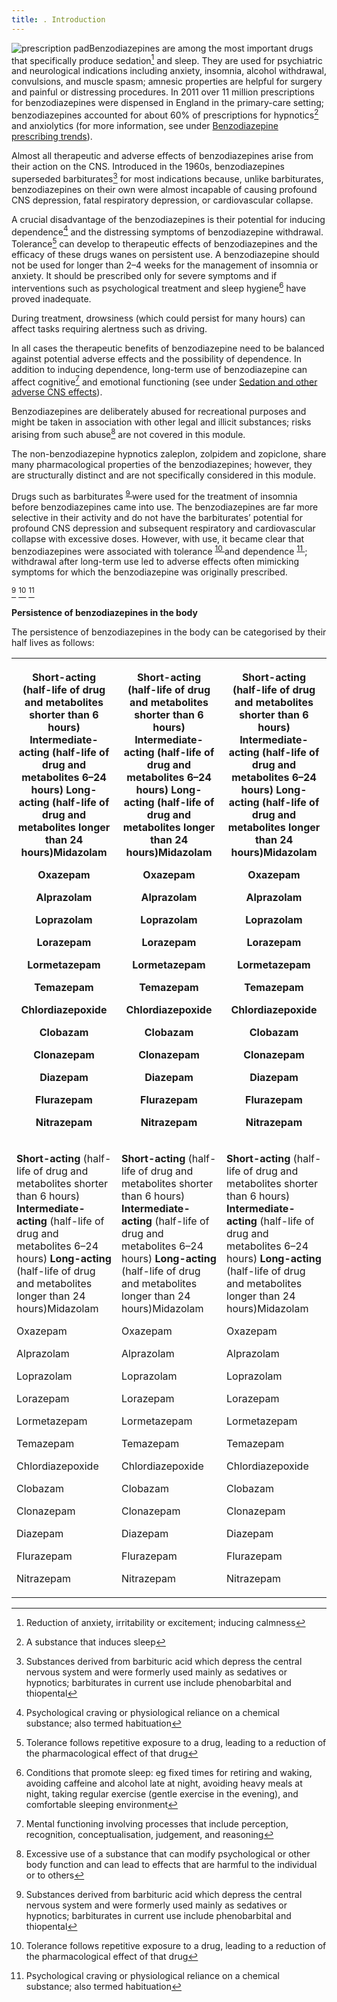 ```yaml
---
title: . Introduction
---
```



![prescription pad](../../assets/con247106.jpg)Benzodiazepines are among the most important drugs that specifically produce sedation[^1] and sleep. They are used for psychiatric and neurological indications including anxiety, insomnia, alcohol withdrawal, convulsions, and muscle spasm; amnesic properties are helpful for surgery and painful or distressing procedures. In 2011 over 11 million prescriptions for benzodiazepines were dispensed in England in the primary-care setting; benzodiazepines accounted for about 60% of prescriptions for hypnotics[^2] and anxiolytics (for more information, see under [Benzodiazepine prescribing trends](/benzodiazepines/CON234573_20)).

Almost all therapeutic and adverse effects of benzodiazepines arise from their action on the CNS. Introduced in the 1960s, benzodiazepines superseded barbiturates[^3] for most indications because, unlike barbiturates, benzodiazepines on their own were almost incapable of causing profound CNS depression, fatal respiratory depression, or cardiovascular collapse.

A crucial disadvantage of the benzodiazepines is their potential for inducing dependence[^4] and the distressing symptoms of benzodiazepine withdrawal. Tolerance[^5] can develop to therapeutic effects of benzodiazepines and the efficacy of these drugs wanes on persistent use. A benzodiazepine should not be used for longer than 2–4 weeks for the management of insomnia or anxiety. It should be prescribed only for severe symptoms and if interventions such as psychological treatment and sleep hygiene[^6] have proved inadequate.

During treatment, drowsiness (which could persist for many hours) can affect tasks requiring alertness such as driving.

In all cases the therapeutic benefits of benzodiazepine need to be balanced against potential adverse effects and the possibility of dependence. In addition to inducing dependence, long-term use of benzodiazepine can affect cognitive[^7] and emotional functioning (see under [Sedation and other adverse CNS effects](/benzodiazepines/CON234573_6)).

Benzodiazepines are deliberately abused for recreational purposes and might be taken in association with other legal and illicit substances; risks arising from such abuse[^8] are not covered in this module.

The non-benzodiazepine hypnotics zaleplon, zolpidem and zopiclone, share many pharmacological properties of the benzodiazepines; however, they are structurally distinct and are not specifically considered in this module.

<Expander title="Did you know...">
 <p>
  Drugs such as barbiturates
  <sup>
   <a class="footnote-ref" href="#fn-9">
    9
   </a>
  </sup>
  were used for the treatment of insomnia before benzodiazepines came into use. The benzodiazepines are far more selective in their activity and do not have the barbiturates’ potential for profound CNS depression and subsequent respiratory and cardiovascular collapse with excessive doses. However, with use, it became clear that benzodiazepines were associated with tolerance
  <sup>
   <a class="footnote-ref" href="#fn-10">
    10
   </a>
  </sup>
  and dependence
  <sup>
   <a class="footnote-ref" href="#fn-11">
    11
   </a>
  </sup>
  ; withdrawal after long-term use led to adverse effects often mimicking symptoms for which the benzodiazepine was originally prescribed.
 </p>
</Expander>

[^9] [^10] [^11]



**Persistence of benzodiazepines in the body**

The persistence of benzodiazepines in the body can be categorised by their half lives as follows:



<table>
 <tr>
  <th>
   <p>
    <strong>
     Short-acting
    </strong>
    (half-life of drug and metabolites shorter than 6 hours)
    <strong>
     Intermediate-acting
    </strong>
    (half-life of drug and metabolites 6–24 hours)
    <strong>
     Long-acting
    </strong>
    (half-life of drug and metabolites longer than 24 hours)Midazolam
   </p>
   <p>
    Oxazepam
   </p>
   <p>
    Alprazolam
   </p>
   <p>
    Loprazolam
   </p>
   <p>
    Lorazepam
   </p>
   <p>
    Lormetazepam
   </p>
   <p>
    Temazepam
   </p>
   <p>
    Chlordiazepoxide
   </p>
   <p>
    Clobazam
   </p>
   <p>
    Clonazepam
   </p>
   <p>
    Diazepam
   </p>
   <p>
    Flurazepam
   </p>
   <p>
    Nitrazepam
   </p>
  </th>
  <th>
   <p>
    <strong>
     Short-acting
    </strong>
    (half-life of drug and metabolites shorter than 6 hours)
    <strong>
     Intermediate-acting
    </strong>
    (half-life of drug and metabolites 6–24 hours)
    <strong>
     Long-acting
    </strong>
    (half-life of drug and metabolites longer than 24 hours)Midazolam
   </p>
   <p>
    Oxazepam
   </p>
   <p>
    Alprazolam
   </p>
   <p>
    Loprazolam
   </p>
   <p>
    Lorazepam
   </p>
   <p>
    Lormetazepam
   </p>
   <p>
    Temazepam
   </p>
   <p>
    Chlordiazepoxide
   </p>
   <p>
    Clobazam
   </p>
   <p>
    Clonazepam
   </p>
   <p>
    Diazepam
   </p>
   <p>
    Flurazepam
   </p>
   <p>
    Nitrazepam
   </p>
  </th>
  <th>
   <p>
    <strong>
     Short-acting
    </strong>
    (half-life of drug and metabolites shorter than 6 hours)
    <strong>
     Intermediate-acting
    </strong>
    (half-life of drug and metabolites 6–24 hours)
    <strong>
     Long-acting
    </strong>
    (half-life of drug and metabolites longer than 24 hours)Midazolam
   </p>
   <p>
    Oxazepam
   </p>
   <p>
    Alprazolam
   </p>
   <p>
    Loprazolam
   </p>
   <p>
    Lorazepam
   </p>
   <p>
    Lormetazepam
   </p>
   <p>
    Temazepam
   </p>
   <p>
    Chlordiazepoxide
   </p>
   <p>
    Clobazam
   </p>
   <p>
    Clonazepam
   </p>
   <p>
    Diazepam
   </p>
   <p>
    Flurazepam
   </p>
   <p>
    Nitrazepam
   </p>
  </th>
 </tr>
 <tr>
  <td>
   <p>
    <strong>
     Short-acting
    </strong>
    (half-life of drug and metabolites shorter than 6 hours)
    <strong>
     Intermediate-acting
    </strong>
    (half-life of drug and metabolites 6–24 hours)
    <strong>
     Long-acting
    </strong>
    (half-life of drug and metabolites longer than 24 hours)Midazolam
   </p>
   <p>
    Oxazepam
   </p>
   <p>
    Alprazolam
   </p>
   <p>
    Loprazolam
   </p>
   <p>
    Lorazepam
   </p>
   <p>
    Lormetazepam
   </p>
   <p>
    Temazepam
   </p>
   <p>
    Chlordiazepoxide
   </p>
   <p>
    Clobazam
   </p>
   <p>
    Clonazepam
   </p>
   <p>
    Diazepam
   </p>
   <p>
    Flurazepam
   </p>
   <p>
    Nitrazepam
   </p>
  </td>
  <td>
   <p>
    <strong>
     Short-acting
    </strong>
    (half-life of drug and metabolites shorter than 6 hours)
    <strong>
     Intermediate-acting
    </strong>
    (half-life of drug and metabolites 6–24 hours)
    <strong>
     Long-acting
    </strong>
    (half-life of drug and metabolites longer than 24 hours)Midazolam
   </p>
   <p>
    Oxazepam
   </p>
   <p>
    Alprazolam
   </p>
   <p>
    Loprazolam
   </p>
   <p>
    Lorazepam
   </p>
   <p>
    Lormetazepam
   </p>
   <p>
    Temazepam
   </p>
   <p>
    Chlordiazepoxide
   </p>
   <p>
    Clobazam
   </p>
   <p>
    Clonazepam
   </p>
   <p>
    Diazepam
   </p>
   <p>
    Flurazepam
   </p>
   <p>
    Nitrazepam
   </p>
  </td>
  <td>
   <p>
    <strong>
     Short-acting
    </strong>
    (half-life of drug and metabolites shorter than 6 hours)
    <strong>
     Intermediate-acting
    </strong>
    (half-life of drug and metabolites 6–24 hours)
    <strong>
     Long-acting
    </strong>
    (half-life of drug and metabolites longer than 24 hours)Midazolam
   </p>
   <p>
    Oxazepam
   </p>
   <p>
    Alprazolam
   </p>
   <p>
    Loprazolam
   </p>
   <p>
    Lorazepam
   </p>
   <p>
    Lormetazepam
   </p>
   <p>
    Temazepam
   </p>
   <p>
    Chlordiazepoxide
   </p>
   <p>
    Clobazam
   </p>
   <p>
    Clonazepam
   </p>
   <p>
    Diazepam
   </p>
   <p>
    Flurazepam
   </p>
   <p>
    Nitrazepam
   </p>
  </td>
 </tr>
</table>



[^1]: Reduction of anxiety, irritability or excitement; inducing calmness


[^2]: A substance that induces sleep


[^3]: Substances derived from barbituric acid which depress the central nervous system and were formerly used mainly as sedatives or hypnotics; barbiturates in current use include phenobarbital and thiopental


[^4]: Psychological craving or physiological reliance on a chemical substance; also termed habituation


[^5]: Tolerance follows repetitive exposure to a drug, leading to a reduction of the pharmacological effect of that drug


[^6]: Conditions that promote sleep: eg fixed times for retiring and waking, avoiding caffeine and alcohol late at night, avoiding heavy meals at night, taking regular exercise (gentle exercise in the evening), and comfortable sleeping environment


[^7]: Mental functioning involving processes that include perception, recognition, conceptualisation, judgement, and reasoning


[^8]: Excessive use of a substance that can modify psychological or other body function and can lead to effects that are harmful to the individual or to others


[^9]: Substances derived from barbituric acid which depress the central nervous system and were formerly used mainly as sedatives or hypnotics; barbiturates in current use include phenobarbital and thiopental


[^10]: Tolerance follows repetitive exposure to a drug, leading to a reduction of the pharmacological effect of that drug


[^11]: Psychological craving or physiological reliance on a chemical substance; also termed habituation
